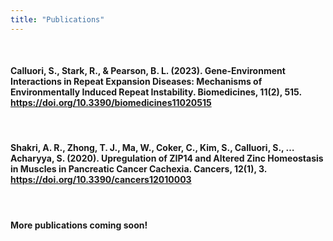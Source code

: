 ```yaml
---
title: "Publications"
---
```


<br>

#### **Calluori, S.**, Stark, R., & Pearson, B. L. (2023). Gene-Environment Interactions in Repeat Expansion Diseases: Mechanisms of Environmentally Induced Repeat Instability. Biomedicines, 11(2), 515. [https://doi.org/10.3390/biomedicines11020515](https://doi.org/10.3390/biomedicines11020515)

<br>

#### Shakri, A. R., Zhong, T. J., Ma, W., Coker, C., Kim, S., **Calluori, S.**, …Acharyya, S. (2020). Upregulation of ZIP14 and Altered Zinc Homeostasis in Muscles in Pancreatic Cancer Cachexia. Cancers, 12(1), 3. [https://doi.org/10.3390/cancers12010003](https://doi.org/10.3390/cancers12010003)

<br>

#### More publications coming soon!

